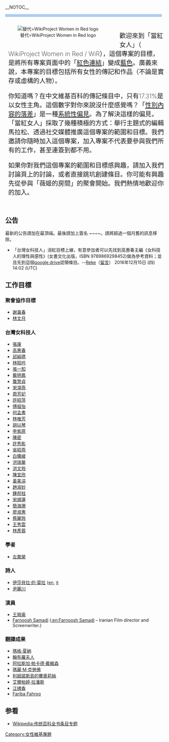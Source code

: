 __NOTOC__
<div class="" style="display: flex; flex-flow: row wrap;"><div id="100" style="flex: 1 0; -webkit-flex: 1 0; padding-bottom: 3em; border-top: solid .7em #ABCDEF;"><div class="nomobile" id="101" style="float:left; margin-top: 1em; margin-right: 2em; margin-bottom: 1em; text-align: center;">[[File:Women_in_Red_logo.svg|替代=WikiProject Women in Red logo]]</div><div id="104" style="font-size: 120%; padding: 0;">
</div><div id="107" style="margin-top: 1em; font-size: 110%;">
<div class="plainlinks" id="109" style="width:100%; padding:0.5em; font-size:130%; font-weight:200;">
歡迎來到「當紅女人」（ WikiProject Women in Red / WiR），這個專案的目標，是將所有專案頁面中的「[[WikiProject:當紅女人/紅鏈索引|紅色連結]]」變成[[超連結|藍色]]。廣義來說，本專案的目標包括所有女性的傳記和作品（不論是實存或虛構的人物）。

你知道嗎？在中文維基百科的傳記條目中，只有17.31%是以女性主角。這個數字對你來說沒什麼感覺嗎？「[[維基百科的性別偏誤|性別內容的落差]]」是一種[[:en:Systemic_bias|系統性偏見]]。為了解決這樣的偏見，「當紅女人」採取了幾種積極的方式：舉行主題式的編輯馬拉松、透過社交媒體推廣這個專案的範圍和目標。我們邀請你隨時加入這個專案，加入專案不代表要參與我們所有的工作，甚至連簽到都不用。 

如果你對我們這個專案的範圍和目標感興趣，請加入我們討論頁上的討論，或者直接跳坑創建條目。你可能有興趣先從參與「薇姬的房間」的聚會開始。我們熱情地歡迎你的加入。
</div></div>

== 公告 ==
<nowiki>最新的公告請加在最頂端。最後請加上簽名 ~~~~。請將超過一個月舊的訊息移除。</nowiki>
*「台灣女科技人」消紅目標上線，有意參加者可以先找到高惠春主編《女科技人的理性與感性》(女書文化出版，ISBN 9789869298452)做為參考資料；並且先到這個[https://docs.google.com/spreadsheets/d/1Ne5lu6VeHpMR6ECLbC0N1CXt9BnBTgeEuiCf3-yUMWA/edit#gid=0 google drive]認領條目。--[[User:Reke|Reke]]（[[User_talk:Reke|留言]]） 2016年12月15日 (四) 14:02 (UTC)

== 工作目標 ==
=== 聚會協作目標 ===
*[[謝瀛春|謝瀛春]]
*[[林文月|林文月]]
=== 台灣女科技人 ===
<div style="{{column-count|3}}">
* [[WikiProject:當紅女人/張康|張康]]
* [[高惠春|高惠春]]
* [[邱絹琇|邱絹琇]]
* [[WikiProject:當紅女人/林昭吟|林昭吟]]
* [[WikiProject:當紅女人/張一知|張一知]]
* [[WikiProject:當紅女人/戴明鳳|戴明鳳]]
* [[WikiProject:當紅女人/龔慧貞|龔慧貞]]
* [[WikiProject:當紅女人/宋鴻燕|宋鴻燕]]
* [[WikiProject:當紅女人/周芳妃|周芳妃]]
* [[許昭萍|許昭萍]]
* [[WikiProject:當紅女人/傅祖怡|傅祖怡]]
* [[WikiProject:當紅女人/何孟書|何孟書]]
* [[WikiProject:當紅女人/林唯芳|林唯芳]]
* [[WikiProject:當紅女人/胡以琴|胡以琴]]
* [[WikiProject:當紅女人/李紫原|李紫原]]
* [[WikiProject:當紅女人/陳密_(台灣學者)|陳密]]
* [[WikiProject:當紅女人/許秀影|許秀影]]
* [[WikiProject:當紅女人/吳昭燕|吳昭燕]]
* [[WikiProject:當紅女人/白曛綾|白曛綾]]
* [[WikiProject:當紅女人/洪瑞華|洪瑞華]]
* [[WikiProject:當紅女人/洪文玲|洪文玲]]
* [[WikiProject:當紅女人/陳宜欣|陳宜欣]]
* [[WikiProject:當紅女人/黃美涓|黃美涓]]
* [[WikiProject:當紅女人/趙淑妙|趙淑妙]]
* [[WikiProject:當紅女人/鍾邦柱|鍾邦柱]]
* [[WikiProject:當紅女人/宋順蓮|宋順蓮]]
* [[WikiProject:當紅女人/簡海珊|簡海珊]]
* [[WikiProject:當紅女人/廖淑惠|廖淑惠]]
* [[WikiProject:當紅女人/蔡麗玲|蔡麗玲]]
* [[WikiProject:當紅女人/王秀雲|王秀雲]]
* [[WikiProject:當紅女人/林彥蓉|林彥蓉]]
</div>

=== 學者 ===
* [[左鳳榮|左鳳榮]]

=== 詩人 ===
* [[伊莎貝拉·的·莫拉|伊莎貝拉·的·莫拉]] ([[:en:Isabella_di_Morra|en]], [[:it:Isabella_di_Morra|it]]
* [[尹麗川|尹麗川]]

===演員===
*[[WikiProject:當紅女人/王珮瑜|王珮瑜]]
* [[Farnoosh_Samadi|Farnoosh Samadi]] ([[:en:Farnoosh_Samadi|:en:Farnoosh Samadi]] – Iranian Film director and Screenwriter.)

===翻譯成果===
<div style="{{column-count|3}}">
*[[瑪格·夏納|瑪格·夏納]]
*[[翰布羅夫人|翰布羅夫人]]
*[[阿拉斯加·帕卡德·戴維森|阿拉斯加·帕卡德·戴維森]]
*[[瑪麗·M·克勞佛|瑪麗·M·克勞佛]]
*[[利姆諾斯島的賽奧莉絲|利姆諾斯島的賽奧莉絲]]
*[[艾爾柏婷·拉潘斯|艾爾柏婷·拉潘斯]]
*[[江棣香|江棣香]]
*[[Fariba_Fahroo|Fariba Fahroo]]
</div>

==参看==
*[[Wikipedia:传统百科全书条目专题|Wikipedia:传统百科全书条目专题]]

[[Category:女性維基專題|Category:女性維基專題]]